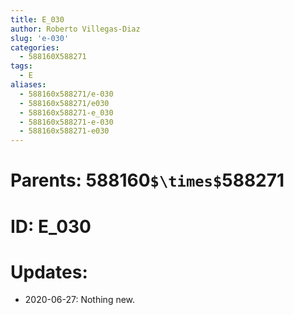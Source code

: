 ```yaml
---
title: E_030
author: Roberto Villegas-Diaz
slug: 'e-030'
categories:
  - 588160X588271
tags:
  - E
aliases:
  - 588160x588271/e-030
  - 588160x588271/e030
  - 588160x588271-e_030
  - 588160x588271-e-030
  - 588160x588271-e030
---
```


# **Parents**: 588160`$\times$`588271
# **ID**: E_030
# **Updates**: 
 - 2020-06-27: Nothing new.

